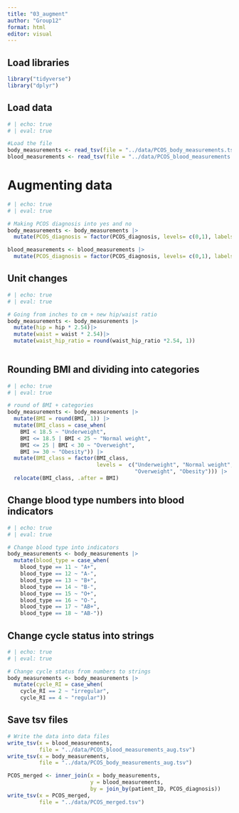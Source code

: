 ```yaml
---
title: "03_augment"
author: "Group12"
format: html
editor: visual
---
```


## Load libraries

```r
library("tidyverse")
library("dplyr")
```

## Load data

```r
# | echo: true
# | eval: true

#Load the file
body_measurements <- read_tsv(file = "../data/PCOS_body_measurements.tsv")
blood_measurements <- read_tsv(file = "../data/PCOS_blood_measurements.tsv")

```

# Augmenting data

```r
# | echo: true
# | eval: true

# Making PCOS diagnosis into yes and no
body_measurements <- body_measurements |> 
  mutate(PCOS_diagnosis = factor(PCOS_diagnosis, levels= c(0,1), labels=c("No", "Yes")))

blood_measurements <- blood_measurements |> 
  mutate(PCOS_diagnosis = factor(PCOS_diagnosis, levels= c(0,1), labels=c("No", "Yes")))

```

## Unit changes

```r
# | echo: true
# | eval: true

# Going from inches to cm + new hip/waist ratio
body_measurements <- body_measurements |> 
  mutate(hip = hip * 2.54)|>
  mutate(waist = waist * 2.54)|>
  mutate(waist_hip_ratio = round(waist_hip_ratio *2.54, 1))
  
```

## Rounding BMI and dividing into categories

```r
# | echo: true
# | eval: true

# round of BMI + categories
body_measurements <- body_measurements |>
  mutate(BMI = round(BMI, 1)) |> 
  mutate(BMI_class = case_when(
    BMI < 18.5 ~ "Underweight",
    BMI <= 18.5 | BMI < 25 ~ "Normal weight",
    BMI <= 25 | BMI < 30 ~ "Overweight",
    BMI >= 30 ~ "Obesity")) |>
  mutate(BMI_class = factor(BMI_class,
                            levels =  c("Underweight", "Normal weight",
                                        "Overweight", "Obesity"))) |>
  relocate(BMI_class, .after = BMI)
```

## Change blood type numbers into blood indicators

```r
# | echo: true
# | eval: true

# Change blood type into indicators
body_measurements <- body_measurements |>
  mutate(blood_type = case_when(
    blood_type == 11 ~ "A+",
    blood_type == 12 ~ "A-",
    blood_type == 13 ~ "B+",
    blood_type == 14 ~ "B-",
    blood_type == 15 ~ "O+",
    blood_type == 16 ~ "O-",
    blood_type == 17 ~ "AB+",
    blood_type == 18 ~ "AB-"))


```

## Change cycle status into strings

```r
# | echo: true
# | eval: true

# Change cycle status from numbers to strings
body_measurements <- body_measurements |>
  mutate(cycle_RI = case_when(
    cycle_RI == 2 ~ "irregular",
    cycle_RI == 4 ~ "regular"))
```

## Save tsv files

```r
# Write the data into data files
write_tsv(x = blood_measurements,
          file = "../data/PCOS_blood_measurements_aug.tsv")
write_tsv(x = body_measurements,
          file = "../data/PCOS_body_measurements_aug.tsv")

PCOS_merged <- inner_join(x = body_measurements,
                          y = blood_measurements,
                          by = join_by(patient_ID, PCOS_diagnosis))
write_tsv(x = PCOS_merged,
          file = "../data/PCOS_merged.tsv")
```
